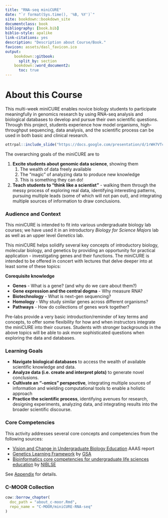 ```yaml
---
title: "RNA-seq miniCURE"
date: "`r format(Sys.time(), '%B, %Y')`"
site: bookdown::bookdown_site
documentclass: book
bibliography: [book.bib]
biblio-style: apalike
link-citations: yes
description: "Description about Course/Book."
favicon: assets/dasl_favicon.ico
output:
    bookdown::gitbook:
      split_by: section
    bookdown::word_document2:
      toc: true
---
```


# About this Course {-}

This multi-week miniCURE enables novice biology students to participate meaningfully in genomics research by using RNA-seq analysis and biological databases to develop and pursue their own scientific questions. Through this project, students experience how model organisms, high-throughput sequencing, data analysis, and the scientific process can be used in both basic and clinical research.

```r
ottrpal::include_slide("https://docs.google.com/presentation/d/1rWH7VTcPV1juH0E9NI-X6evMIKzgn1MQKlf_CRzT73w/edit#slide=id.g1f734f625ef_0_30")
```

The overarching goals of the miniCURE are to

1. **Excite students about genomic data science**, showing them
    1. The wealth of data freely available
    1. The "magic" of analyzing data to produce new knowledge
    1. This is something they can do!
1. **Teach students to "think like a scientist"** - walking them through the messy process of exploring real data, identifying interesting patterns, pursuing multiple leads (some of which will not pan out), and integrating multiple sources of information to draw conclusions.

### Audience and Context {- .unlisted}

This miniCURE is intended to fit into various undergraduate biology lab courses; we have used it in an introductory *Biology for Science Majors* lab as well as an upper level *Genetics* lab.

This miniCURE helps solidify several key concepts of introductory biology, molecular biology, and genetics by providing an opportunity for practical application - investigating genes and their functions.  The miniCURE is intended to be offered in concert with lectures that delve deeper into at least some of these topics:

**Corequisite knowledge**

- **Genes** - What is a gene? (and why do we care about them?)
- **Gene expression and the central dogma** - Why measure RNA?
- **Biotechnology** - What is next-gen sequencing?
- **Homology** - Why study similar genes across different organisms?
- **Pathways** - How do collections of genes work together?

Pre-labs provide a very basic introduction/reminder of key terms and concepts, to offer some flexibility for how and when instructors integrate the miniCURE into their courses. Students with stronger backgrounds in the above topics will be able to ask more sophisticated questions when exploring the data and databases.


### Learning Goals {-}

- **Navigate biological databases** to access the wealth of available scientific knowledge and data.
- **Analyze data (i.e. create and interpret plots)** to generate novel conclusions.
- **Cultivate an “-omics” perspective**, integrating multiple sources of information and wielding computational tools to enable a holistic approach
- **Practice the scientific process**, identifying avenues for research, designing experiments, analyzing data, and integrating results into the broader scientific discourse.

### Core Competencies {- .unlisted}

This activity addresses several core concepts and competencies from the following sources:

  - [Vision and Change in Undergraduate Biology Education](https://visionandchange.org/) AAAS report
  - [Genetics Learning Framework](https://genetics-gsa.org/education/genetics-learning-framework/) by [GSA](https://genetics-gsa.org/)
  - [Bioinformatics core competencies for undergraduate life sciences education](https://doi.org/10.1371/journal.pone.0196878) by [NIBLSE](https://qubeshub.org/community/groups/niblse)

See [Appendix](#competencies-table) for details.


### C-MOOR Collection {- .unlisted}

```r
cow::borrow_chapter(
  doc_path = "about_c-moor.Rmd",
  repo_name = "C-MOOR/miniCURE-RNA-seq"
)
```
